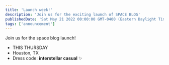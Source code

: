 ```yaml
---
title: 'Launch week!'
description: 'Join us for the exciting launch of SPACE BLOG'
publishedDate: 'Sat May 21 2022 00:00:00 GMT-0400 (Eastern Daylight Time)'
tags: ['announcement']
---
```



Join us for the space blog launch!

- THIS THURSDAY
- Houston, TX
- Dress code: **interstellar casual** ✨

